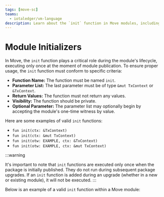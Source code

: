 ```yaml
---
tags: [move-sc]
teams:
  - iotaledger/vm-language
description: Learn about the `init` function in Move modules, including its unique characteristics and proper usage.
---
```


# Module Initializers

In Move, the `init` function plays a critical role during the module's lifecycle,
executing only once at the moment of module publication.
To ensure proper usage, the `init` function must conform to specific criteria:

- **Function Name:** The function must be named `init`.
- **Parameter List:** The last parameter must be of type `&mut TxContext` or `&TxContext`.
- **Return Values:** The function must not return any values.
- **Visibility:** The function should be private.
- **Optional Parameter:** The parameter list may optionally begin by accepting the module's one-time witness by value.

Here are some examples of valid `init` functions:

- `fun init(ctx: &TxContext)`
- `fun init(ctx: &mut TxContext)`
- `fun init(otw: EXAMPLE, ctx: &TxContext)`
- `fun init(otw: EXAMPLE, ctx: &mut TxContext)`

:::warning 

It's important to note that `init` functions are executed only once when the package is initially published.
They do not run during subsequent package upgrades.
If an `init` function is added during an upgrade (whether in a new or existing module), it will not be executed.
:::


Below is an example of a valid `init` function within a Move module:


```move file=<rootDir>/docs/examples/move/move-overview/init.move
```

<Quiz questions={questions} />